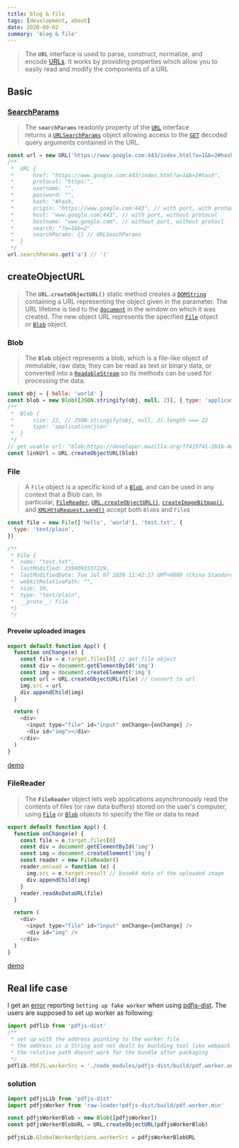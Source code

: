 ```yaml
---
title: blog & file
tags: [development, about]
date: 2020-09-02
summary: 'blog & file'
---
```


> The **`URL`** interface is used to parse, construct, normalize, and encode [URLs](https://developer.mozilla.org/en-US/docs/Glossary/URL). It works by providing properties which allow you to easily read and modify the components of a URL

## Basic

### [SearchParams](https://developer.mozilla.org/en-US/docs/Web/API/URL/searchParams)

> The **`searchParams`** readonly property of the [`URL`](https://developer.mozilla.org/en-US/docs/Web/API/URL) interface returns a [`URLSearchParams`](https://developer.mozilla.org/en-US/docs/Web/API/URLSearchParams) object allowing access to the [`GET`](https://developer.mozilla.org/en-US/docs/Web/HTTP/Methods/GET) decoded query arguments contained in the URL.

```javascript
const url = new URL('https://www.google.com:443/index.html?a=1&b=2#hash')
/**
 *	URL {
 *		href: "https://www.google.com:443/index.html?a=1&b=2#hash",
 *		protocol: "https:",
 *		username: "",
 *		password: "",
 *		hash: "#hash,
 *		origin: "https://www.google.com:443", // with port, with protocl
 *		host: "www.google.com:443", // with port, without protocol
 *		hostname: "www.google.com", // without port, without protocl
 *		search: "?a=1&b=2"
 *		searchParams: {} // URLSeachParams
 *	}
 */
url.searchParams.get('a') // '1'
```

## createObjectURL

> The **`URL.createObjectURL()`** static method creates a [`DOMString`](https://developer.mozilla.org/en-US/docs/Web/API/DOMString) containing a URL representing the object given in the parameter. The URL lifetime is tied to the [`document`](https://developer.mozilla.org/en-US/docs/Web/API/Document) in the window on which it was created. The new object URL represents the specified [`File`](https://developer.mozilla.org/en-US/docs/Web/API/File) object or [`Blob`](https://developer.mozilla.org/en-US/docs/Web/API/Blob) object.

### Blob

> The **`Blob`** object represents a blob, which is a file-like object of immutable, raw data; they can be read as text or binary data, or converted into a [`ReadableStream`](https://developer.mozilla.org/en-US/docs/Web/API/ReadableStream) so its methods can be used for processing the data.

```javascript
const obj = { hello: 'world' }
const blob = new Blob([JSON.stringify(obj, null, 2)], { type: 'application/json' })
/**
 *	Blob {
 *		size: 22, // JSON.stringify(obj, null, 2).length === 22
 *		type: 'application/json'
 *	}
 */
// get usable url: "blob:https://developer.mozilla.org/ff415f41-2b1b-4e47-bc1c-37112e0ff4b2"
const linkUrl = URL.createObjectURL(blob)
```

### File

> A `File` object is a specific kind of a [`Blob`](https://developer.mozilla.org/en-US/docs/Web/API/Blob), and can be used in any context that a Blob can. In particular, [`FileReader`](https://developer.mozilla.org/en-US/docs/Web/API/FileReader), [`URL.createObjectURL()`](https://developer.mozilla.org/en-US/docs/Web/API/URL/createObjectURL), [`createImageBitmap()`](https://developer.mozilla.org/en-US/docs/Web/API/ImageBitmapFactories/createImageBitmap), and [`XMLHttpRequest.send()`](<https://developer.mozilla.org/en-US/docs/Web/API/XMLHttpRequest#send()>) accept both `Blob`s and `File`s

```javascript
const file = new File(['hello', 'world'], 'test.txt', {
  type: 'text/plain',
})

/**
 * File {
 * 	name: "test.txt",
 *	lastModified: 1594093337229,
 *	lastModifiedDate: Tue Jul 07 2020 11:42:17 GMT+0800 (China Standard Time),
 *	webkitRelativePath: "",
 *	size: 10,
 *	type: "text/plain",
 *	__proto__: File
 *}
 */
```

#### Preveiw uploaded images

```javascript
export default function App() {
  function onChange(e) {
    const file = e.target.files[0] // get file object
    const div = document.getElementById('img')
    const img = document.createElement('img')
    const url = URL.createObjectURL(file) // convert to url
    img.src = url
    div.appendChild(img)
  }

  return (
    <div>
      <input type="file" id="input" onChange={onChange} />
      <div id="img"></div>
    </div>
  )
}
```

[demo](https://codesandbox.io/s/preview-file-330tx?file=/src/App.js)

### FileReader

> The **`FileReader`** object lets web applications asynchronously read the contents of files (or raw data buffers) stored on the user's computer, using [`File`](https://developer.mozilla.org/en-US/docs/Web/API/File) or [`Blob`](https://developer.mozilla.org/en-US/docs/Web/API/Blob) objects to specify the file or data to read

```javascript
export default function App() {
  function onChange(e) {
    const file = e.target.files[0]
    const div = document.getElementById('img')
    const img = document.createElement('img')
    const reader = new FileReader()
    reader.onload = function (e) {
      img.src = e.target.result // base64 data of the uploaded image
      div.appendChild(img)
    }
    reader.readAsDataURL(file)
  }

  return (
    <div>
      <input type="file" id="input" onChange={onChange} />
      <div id="img" />
    </div>
  )
}
```

[demo](https://codesandbox.io/s/base64-22zjd?file=/src/App.js:414-446)

## Real life case

I get an [error](https://github.com/mozilla/pdf.js/issues/7612) reporting `Setting up fake worker` when using [pdfjs-dist](https://www.npmjs.com/package/pdfjs-dist). The users are supposed to set up worker as following:

```javascript
import pdflib from 'pdfjs-dist'
/**
 * set up with the address pointing to the worker file
 * the address is a String and not dealt by bunlding tool like webpack
 * the relative path doesnt work for the bundle after packaging
 */
pdflib.PDFJS.workerSrc = './node_modules/pdfjs-dist/build/pdf.worker.entry.js'
```

### solution

```javascript
import pdfjsLib from 'pdfjs-dist'
import pdfjsWorker from 'raw-loader!pdfjs-dist/build/pdf.worker.min'

const pdfjsWorkerBlob = new Blob([pdfjsWorker])
const pdfjsWorkerBlobURL = URL.createObjectURL(pdfjsWorkerBlob)

pdfjsLib.GlobalWorkerOptions.workerSrc = pdfjsWorkerBlobURL
```

